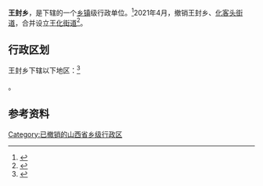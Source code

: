 {{中国乡级行政区|14/01/09/200/000}}

'''王封乡'''，是{{PRC admin/fullname|14/01/09/200/000|3}}下辖的一个[[乡镇|乡镇]]级行政单位。<ref>{{PRC admin/ref sgc|{{PRC admin/parent|14/01/09/200/000}}}}</ref>2021年4月，撤销王封乡、[[化客头街道|化客头街道]]，合并设立[[王化街道|王化街道]]<ref>{{Cite web|title=2021年中华人民共和国县以下行政区划代码变更情况|url=http://www.mca.gov.cn/article/sj/xzqh/2021/20211202.html|access-date=2022-06-10|work=www.mca.gov.cn}}</ref>。

== 行政区划 ==

王封乡下辖以下地区：<ref>{{PRC admin/ref sgc|14/01/09/200/000}}</ref>

{{PRC admin/children|14/01/09/200/000}}。

== 参考资料 ==

{{reflist}}

{{行政区划小作品}}
{{PRC admin/navcat|14/01/09/200/000}}

[[Category:已撤销的山西省乡级行政区|Category:已撤销的山西省乡级行政区]]